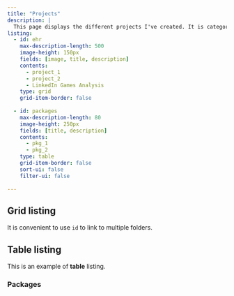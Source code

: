 ```yaml
---
title: "Projects"
description: |
  This page displays the different projects I've created. It is categorized primarily by two ways.
listing:
  - id: ehr
    max-description-length: 500
    image-height: 150px
    fields: [image, title, description]
    contents: 
      - project_1
      - project_2
      - LinkedIn Games Analysis
    type: grid
    grid-item-border: false
    
  - id: packages
    max-description-length: 80
    image-height: 250px
    fields: [title, description]
    contents: 
      - pkg_1
      - pkg_2
    type: table
    grid-item-border: false
    sort-ui: false
    filter-ui: false
    
---
```



## Grid listing

It is convenient to use `id` to link to multiple folders. 

::: {#ehr}
:::


## Table listing

This is an example of **table** listing. 

### Packages 

::: {#packages}
:::





